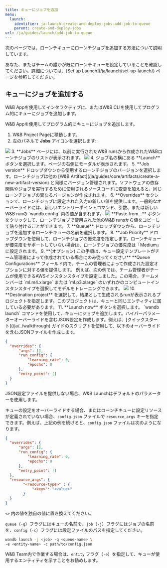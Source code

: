 ---
title: キューにジョブを追加
menu:
  launch:
    identifier: ja-launch-create-and-deploy-jobs-add-job-to-queue
    parent: create-and-deploy-jobs
url: /ja/guides/launch/add-job-to-queue
---

次のページでは、ローンチキューにローンチジョブを追加する方法について説明しています。

<Note>
あなた、またはチームの誰かが既にローンチキューを設定していることを確認してください。詳細については、[Set up Launch](/ja/launch/set-up-launch/) ページを参照してください。
</Note>

## キューにジョブを追加する

W&B Appを使用してインタラクティブに、またはW&B CLIを使用してプログラム的にキューにジョブを追加します。

<Tabs>
<Tab title="Tab">
W&B Appを使用してプログラム的にキューにジョブを追加します。

1. W&B Project Pageに移動します。
2. 左のパネルで **Jobs** アイコンを選択します:
  <Frame>
    <img src="/images/launch/project_jobs_tab_gs.png"  />
</Frame>
3. **Jobs** ページには、以前に実行されたW&B runsから作成されたW&Bローンチジョブのリストが表示されます。 
  <Frame>
    <img src="/images/launch/view_jobs.png"  />
</Frame>
4. ジョブ名の横にある **Launch** ボタンを選択します。ページの右側にモーダルが表示されます。
5. **Job version** ドロップダウンから使用するローンチジョブのバージョンを選択します。ローンチジョブは他の [W&B Artifact](/ja/guides/core/artifacts/create-a-new-artifact-version) と同様にバージョン管理されます。ソフトウェアの依存関係やジョブを実行するために使用されるソースコードに変更を加えると、同じローンチジョブの異なるバージョンが作成されます。
6. **Overrides** セクションで、ローンチジョブに設定された入力の新しい値を提供します。一般的なオーバーライドには、新しいエントリーポイントコマンド、引数、または新しいW&B runの `wandb.config` 内の値が含まれます。  
  <Frame>
    <img src="/images/launch/create_starter_queue_gs.png"  />
</Frame>
  **Paste from...** ボタンをクリックして、ローンチジョブで使用された他のW&B runsから値をコピーして貼り付けることができます。
7. **Queue** ドロップダウンから、ローンチジョブを追加するローンチキューの名前を選択します。
8. **Job Priority** ドロップダウンを使用して、ローンチジョブの優先度を指定します。ローンチキューが優先度をサポートしていない場合は、ローンチジョブの優先度は「Medium」に設定されます。
9. **(オプション) この手順は、キュー設定テンプレートがチーム管理者によって作成されている場合にのみ従ってください**  
   **Queue Configurations** フィールド内で、チームの管理者によって作成された設定オプションに対する値を提供します。  
   例えば、次の例では、チーム管理者がチームが使用できるAWSインスタンスタイプを設定しました。この場合、チームメンバーは `ml.m4.xlarge` または `ml.p3.xlarge` のいずれかのコンピュートインスタンスタイプを選択してモデルをトレーニングできます。
<Frame>
    <img src="/images/launch/team_member_use_config_template.png"  />
</Frame>
10. **Destination project** を選択して、結果として生成されるrunが表示されるプロジェクトを指定します。このプロジェクトは、キューと同じエンティティに属している必要があります。
11. **Launch now** ボタンを選択します。
</Tab>
<Tab title="Tab">
`wandb launch` コマンドを使用して、キューにジョブを追加します。ハイパーパラメーターオーバーライドを含むJSON設定を作成します。例えば、[クイックスタート](/ja/../walkthrough) ガイドのスクリプトを使用して、以下のオーバーライドを含むJSONファイルを作成します。

```json title="config.json"
{
  "overrides": {
      "args": [],
      "run_config": {
          "learning_rate": 0,
          "epochs": 0
      },   
      "entry_point": []
  }
}
```

<Note>
JSON設定ファイルを提供しない場合、W&B Launchはデフォルトのパラメーターを使用します。
</Note>

キューの設定をオーバーライドする場合、またはローンチキューに設定リソースが定義されていない場合、`config.json` ファイルで `resource_args` キーを指定できます。例えば、上記の例を続けると、`config.json` ファイルは次のようになります。

```json title="config.json"
{
  "overrides": {
      "args": [],
      "run_config": {
          "learning_rate": 0,
          "epochs": 0
      },
      "entry_point": []
  },
  "resource_args": {
        "<resource-type>" : {
            "<key>": "<value>"
        }
  }
}
```

`<>` 内の値を独自の値に置き換えてください。

`queue`（`-q`）フラグにはキューの名前を、`job`（`-j`）フラグにはジョブの名前を、`config`（`-c`）フラグには設定ファイルのパスを指定してください。

```bash
wandb launch -j <job> -q <queue-name> \ 
-e <entity-name> -c path/to/config.json
```
W&B Team内で作業する場合は、`entity` フラグ（`-e`）を指定して、キューが使用するエンティティを示すことをお勧めします。
</Tab>
</Tabs>